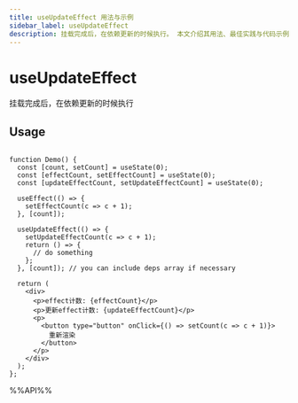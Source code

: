```yaml
---
title: useUpdateEffect 用法与示例
sidebar_label: useUpdateEffect
description: 挂载完成后，在依赖更新的时候执行。 本文介绍其用法、最佳实践与代码示例。适用于 React 开发中需要处理副作用的场景。
---
```

# useUpdateEffect

挂载完成后，在依赖更新的时候执行

## Usage

```tsx live

function Demo() {
  const [count, setCount] = useState(0);
  const [effectCount, setEffectCount] = useState(0);
  const [updateEffectCount, setUpdateEffectCount] = useState(0);

  useEffect(() => {
    setEffectCount(c => c + 1);
  }, [count]);

  useUpdateEffect(() => {
    setUpdateEffectCount(c => c + 1);
    return () => {
      // do something
    };
  }, [count]); // you can include deps array if necessary

  return (
    <div>
      <p>effect计数: {effectCount}</p>
      <p>更新effect计数: {updateEffectCount}</p>
      <p>
        <button type="button" onClick={() => setCount(c => c + 1)}>
          重新渲染
        </button>
      </p>
    </div>
  );
};

```

%%API%%